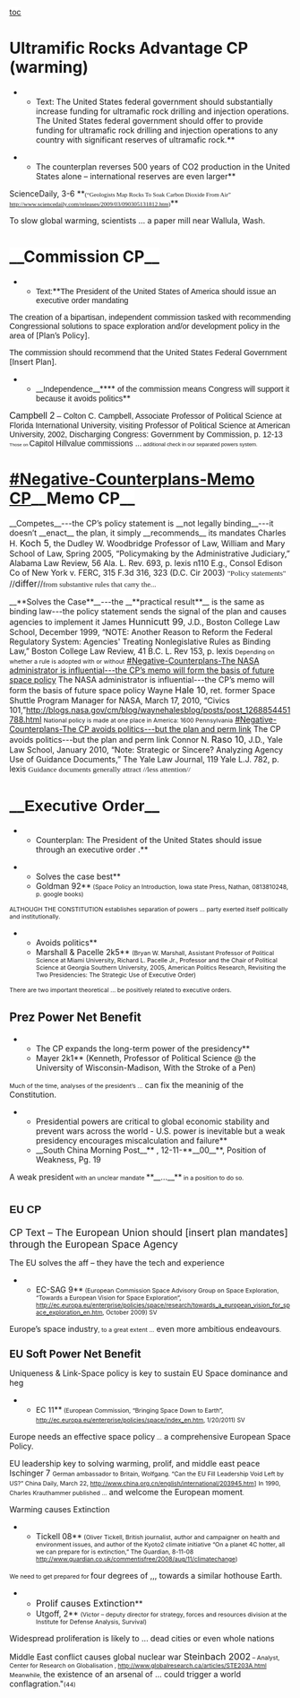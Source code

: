 <span style="background-color: #ffffff;">[[toc]]
</span>




=Ultramific Rocks Advantage CP (warming)= 
**Text: The United States federal government should substantially increase funding for ultramafic rock drilling and injection operations. The United States federal government should offer to provide funding for ultramafic rock drilling and injection operations to any country with significant reserves of ultramafic rock.**

**The counterplan reverses 500 years of CO2 production in the United States alone – international reserves are even larger**
ScienceDaily, 3-6 <span class="CharChar6">**<span style="font-family: Georgia,serif; font-size: 8pt;">(“Geologists Map Rocks To Soak Carbon Dioxide From Air” http://www.sciencedaily.com/releases/2009/03/090305131812.htm)</span>**</span>

To slow global warming, scientists ... a paper mill near Wallula, Wash.



=<span style="background-color: #ffffff;">__Commission CP__</span>= 
**<span style="background-color: #ffffff; font-family: Arial,sans-serif;">Text:</span>**<span class="Underline" style="background-color: #ffffff; font-family: Arial,sans-serif;">The President of the United States of America should issue an executive order mandating </span>
<span style="background-color: #ffffff; font-family: Arial,sans-serif;">The creation of a bipartisan, independent commission tasked with recommending Congressional solutions to space exploration and/or development policy in the area of </span><span style="background-color: #ffffff;">[Plan’s Policy].</span>

<span style="background-color: #ffffff; font-family: Arial,sans-serif;">The commission should recommend that the United States Federal Government </span><span style="background-color: #ffffff;">[Insert Plan].</span>

**__<span style="font-family: Arial,sans-serif;">Independence</span>__****<span style="font-family: Arial,sans-serif;"> of the commission means Congress will support it because it avoids politics</span>**
<span style="font-family: Arial,sans-serif; font-size: 12pt;">Campbell 2</span><span style="font-family: Arial,sans-serif;"> – Colton C. Campbell, Associate Professor of Political Science at Florida International University, visiting Professor of Political Science at American University, 2002, Discharging Congress: Government by Commission, p. 12-13</span>
<span style="font-family: Arial,sans-serif; font-size: 6pt;">Those on </span><span style="font-family: Arial,sans-serif;">Capitol Hillvalue commissions ...</span><span style="font-family: Arial,sans-serif; font-size: 7pt;"> additional check in our separated powers system.</span>



=<span style="background-color: #ffffff;">[[#Negative-Counterplans-Memo CP]]__Memo CP__</span>= 
<span style="background-color: #ffffff;">__Competes__---the CP’s policy statement is __not legally binding__---it doesn’t __enact__ the plan, it simply __recommends__ its mandates</span>
<span style="background-color: #ffffff;">Charles H. </span><span style="background-color: #ffffff; font-size: 12pt;">Koch 5</span><span style="background-color: #ffffff;">, the Dudley W. Woodbridge Professor of Law, William and Mary School of Law, Spring 2005, “Policymaking by the Administrative Judiciary,” Alabama Law Review, 56 Ala. L. Rev. 693, p. lexis</span>
<span style="background-color: #ffffff;">n110 E.g., Consol Edison Co of New York v. FERC, 315 F.3d 316, 323 (D.C. Cir 2003)</span>
<span style="background-color: #ffffff; font-family: 'Times New Roman',serif; font-size: 10pt;">"Policy statements" </span>//<span style="background-color: #ffffff; font-size: 12pt;">differ</span>//<span class="StyleBoldUnderline" style="background-color: #ffffff; font-family: 'Times New Roman',serif; font-size: 10pt;">from substantive rules that carry</span><span style="background-color: #ffffff; font-family: 'Times New Roman',serif; font-size: 10pt;"> the...</span>

__<span style="background-color: #ffffff; font-size: 14px;">**Solves the Case**</span>__<span style="background-color: #ffffff;">---the </span>__<span style="background-color: #ffffff; font-size: 14px;">**practical result**</span>__<span style="background-color: #ffffff;"> is the same as binding law---the policy statement sends the signal of the plan and causes agencies to implement it</span>
<span style="background-color: #ffffff;">James </span><span style="background-color: #ffffff; font-size: 12pt;">Hunnicutt 99</span><span style="background-color: #ffffff;">, J.D., Boston College Law School, December 1999, “NOTE: Another Reason to Reform the Federal Regulatory System: Agencies' Treating Nonlegislative Rules as Binding Law,” Boston College Law Review, 41 B.C. L. Rev 153, p. lexis</span>
<span style="background-color: #ffffff; font-size: 8pt;">Depending on whether a rule is adopted with or without</span>
[[#Negative-Counterplans-The NASA administrator is influential---the CP’s memo will form the basis of future space policy]]
<span style="background-color: #ffffff;">The NASA administrator is influential---the CP’s memo will form the basis of future space policy</span>
<span style="background-color: #ffffff;">Wayne </span><span style="background-color: #ffffff; font-size: 12pt;">Hale 10</span><span style="background-color: #ffffff;">, ret. former Space Shuttle Program Manager for NASA, March 17, 2010, “Civics 101,”[[http://blogs.nasa.gov/cm/blog/waynehalesblog/posts/post_1268854451788.html]]</span>
<span style="background-color: #ffffff; font-size: 8pt;">National policy is made at one place in America: 1600 Pennsylvania</span>
[[#Negative-Counterplans-The CP avoids politics---but the plan and perm link]]
<span style="background-color: #ffffff;">The CP avoids politics---but the plan and perm link</span>
<span style="background-color: #ffffff;">Connor N. </span><span style="background-color: #ffffff; font-size: 12pt;">Raso 10</span><span style="background-color: #ffffff;">, J.D., Yale Law School, January 2010, “Note: Strategic or Sincere? Analyzing Agency Use of Guidance Documents,” The Yale Law Journal, 119 Yale L.J. 782, p. lexis</span>
<span style="background-color: #ffffff; font-family: 'Times New Roman',serif; font-size: 10pt;">Guidance documents generally attract //less attention//</span>


=__<span style="font-family: 'Arial Black',Gadget,sans-serif;">Executive Order</span>__= 
**Counterplan: The President of the United States should issue through an executive order <insert plan>.**

**Solves the case best**
**Goldman 92**<span style="font-size: 8pt;"> (Space Policy an Introduction, Iowa state Press, Nathan, 0813810248, p. google books)</span>
<span style="font-size: 8pt;">ALTHOUGH THE CONSTITUTION establishes separation of powers ... party exerted itself politically and institutionally. </span>

**Avoids politics**
**Marshall & Pacelle 2k5** <span style="font-size: 8pt;">(Bryan W. Marshall, Assistant Professor of Political Science at Miami University, Richard L. Pacelle Jr., Professor and the Chair of Political Science at Georgia Southern University, 2005, American Politics Research, Revisiting the Two Presidencies: The Strategic Use of Executive Order)</span>

<span style="font-size: 8pt;">There are two important theoretical ... be positively related to executive orders. </span>


==Prez Power Net Benefit== 
**The CP expands the long-term power of the presidency**
**Mayer 2k1** (Kenneth, Professor of Political Science @ the University of Wisconsin-Madison, With the Stroke of a Pen)

<span style="font-size: 8pt;">Much of the time, analyses of the president’s ...</span> can fix the meaninig of the Constitution.

**Presidential powers are critical to global economic stability and prevent wars across the world - U.S. power is inevitable but a weak presidency encourages miscalculation and failure**
**__South China Morning Post__** , 12-11-**__00__**, Position of Weakness, Pg. 19

A weak president<span style="font-size: 8pt;"> with an unclear mandate </span>**__...__**<span style="font-size: 8pt;"> in a position to do so.</span>

=<span style="font-family: 'Arial Black',Gadget,sans-serif; font-size: 14pt;">EU CP</span>= 
<span style="font-size: 13pt;">CP Text – The European Union should [insert plan mandates] through the European Space Agency</span>

The EU solves the aff – they have the tech and experience
**EC-SAG 9**<span style="font-size: 8pt;"> (European Commission Space Advisory Group on Space Exploration, “Towards a European Vision for Space Exploration”, http://ec.europa.eu/enterprise/policies/space/research/towards_a_european_vision_for_space_exploration_en.htm, October 2009) SV</span>
Europe’s space industry<span style="font-size: 8pt;">, to a great extent ...</span> even more ambitious endeavours<span style="font-size: 8pt;">. </span>


==<span style="font-size: 14pt; line-height: 16px;">EU Soft Power Net Benefit</span>== 

Uniqueness & Link-Space policy is key to sustain EU Space dominance and heg
**<span style="font-size: 10pt;">EC 11</span>**<span style="font-size: 8pt;"> (European Commission, “Bringing Space Down to Earth”, </span><span style="color: windowtext; font-size: 8pt; text-decoration: none;">[[http://ec.europa.eu/enterprise/policies/space/index_en.htm]]</span><span style="font-size: 8pt;">, 1/20/2011) SV</span>
Europe needs an effective space policy<span style="font-size: 8pt;"> ...</span> a comprehensive European Space Policy.

EU leadership key to solving warming, prolif, and middle east peace
<span class="underline">Ischinger 7 </span><span style="font-size: 8pt;">German ambassador to Britain, Wolfgang. “Can the EU Fill Leadership Void Left by US?” China Daily, March 22, http://www.china.org.cn/english/international/203945.htm]</span>
<span style="font-size: 8pt;">In 1990, Charles Krauthammer published ...</span> and welcome the European moment<span style="font-size: 8pt;">.</span>

Warming causes Extinction
**Tickell 08**<span style="font-size: 8pt;"> (Oliver Tickell, British journalist, author and campaigner on health and environment issues, and author of the Kyoto2 climate initiative “On a planet 4C hotter, all we can prepare for is extinction,” The Guardian, 8-11-08 http://www.guardian.co.uk/commentisfree/2008/aug/11/climatechange)</span>
<span style="font-size: 8pt;">We need to get prepared for </span>four degrees of ,,, towards a similar hothouse Earth.
<span style="font-size: 8pt;"> </span>
**<span style="font-size: 12pt;">Prolif causes Extinction</span>**
**Utgoff, 2** <span style="font-size: 8pt;">(Victor – deputy director for strategy, forces and resources division at the Institute for Defense Analysis, Survival)</span>
Widespread proliferation is likely to ... dead cities or even whole nations

Middle East conflict causes global nuclear war
<span style="font-size: 12pt;">Steinbach 2002</span><span style="font-size: 8pt;"> – Analyst, Center for Research on Globalisation , http://www.globalresearch.ca/articles/STE203A.html</span>
<span style="font-size: 8pt;">Meanwhile, </span>the existence of an arsenal of ... could trigger a world conflagration."<span style="font-size: 8pt;">(44)</span>